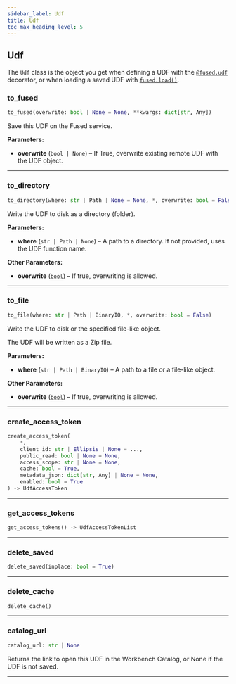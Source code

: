 ```yaml
---
sidebar_label: Udf
title: Udf
toc_max_heading_level: 5
---
```


## Udf

The `Udf` class is the object you get when defining a UDF with the
[`@fused.udf`](/python-sdk/top-level-functions/#fusedudf) decorator, or when loading
a saved UDF with [`fused.load()`](/python-sdk/top-level-functions/#fusedload).

### to_fused

```python
to_fused(overwrite: bool | None = None, **kwargs: dict[str, Any])
```

Save this UDF on the Fused service.

**Parameters:**

- **overwrite** (<code>bool | None</code>) – If True, overwrite existing remote UDF with the UDF object.

---

### to_directory

```python
to_directory(where: str | Path | None = None, *, overwrite: bool = False)
```

Write the UDF to disk as a directory (folder).

**Parameters:**

- **where** (<code>str | Path | None</code>) – A path to a directory. If not provided, uses the UDF function name.

**Other Parameters:**

- **overwrite** (<code>[bool](#bool)</code>) – If true, overwriting is allowed.

---

### to_file

```python
to_file(where: str | Path | BinaryIO, *, overwrite: bool = False)
```

Write the UDF to disk or the specified file-like object.

The UDF will be written as a Zip file.

**Parameters:**

- **where** (<code>str | Path | BinaryIO</code>) – A path to a file or a file-like object.

**Other Parameters:**

- **overwrite** (<code>[bool](#bool)</code>) – If true, overwriting is allowed.

---

### create_access_token

```python
create_access_token(
    *,
    client_id: str | Ellipsis | None = ...,
    public_read: bool | None = None,
    access_scope: str | None = None,
    cache: bool = True,
    metadata_json: dict[str, Any] | None = None,
    enabled: bool = True
) -> UdfAccessToken
```

---

### get_access_tokens

```python
get_access_tokens() -> UdfAccessTokenList
```

---

### delete_saved

```python
delete_saved(inplace: bool = True)
```

---

### delete_cache

```python
delete_cache()
```

---

### catalog_url

```python
catalog_url: str | None
```

Returns the link to open this UDF in the Workbench Catalog, or None if the UDF is not saved.

---

